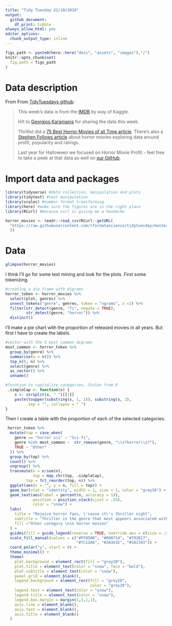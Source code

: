 ```yaml
---
title: "Tidy Tuesday 22/10/2019"
output:
  github_document: 
    df_print: tibble
always_allow_html: yes
editor_options: 
  chunk_output_type: inline
---
```


```r
figs_path <- paste0(here::here("docs", "assets", "images"),"/")
knitr::opts_chunk$set(
  fig.path = figs_path
)
```

# Data description

From From [TidyTuesdays github](https://github.com/rfordatascience/tidytuesday/tree/master/data/2019/2019-10-22):

>This week's data is from the [IMDB](https://www.kaggle.com/PromptCloudHQ/imdb-horror-movie-dataset) by way of Kaggle.
>
>H/t to [Georgios Karamanis](https://twitter.com/geokaramanis) for sharing the data this week.
>
>Thrillist did a [75 Best Horror Movies of all Time article](https://www.thrillist.com/entertainment/nation/best-horror-movies-ever). There's also a [Stephen Follows article](https://stephenfollows.com/what-the-data-says-about-producing-low-budget-horror-films/) about horror movies exploring data around profit, popularity and ratings.
>
>Last year for Halloween we focused on Horror Movie Profit - feel free to take a peek at that data as well on [our GitHub](https://github.com/rfordatascience/tidytuesday/tree/master/data/2018/2018-10-23).


# Import data and packages

```r
library(tidyverse) #data collection, manipulation and plots
library(tidytext) #text manipulation
library(scales) #number format transforming
library(here) #make sure the figures are in the right place
library(RCurl) #because curl is giving me a headache

horror_movies <- readr::read_csv(RCurl::getURL(
  "https://raw.githubusercontent.com/rfordatascience/tidytuesday/master/data/2019/2019-10-22/horror_movies.csv"
  ))

```

# Data 

```r
glimpse(horror_movies)
```

I think I'll go for some text mining and look for the plots. First some tokenizing.

```r
#creating a ata frame with digrams
horror_token <- horror_movies %>% 
  select(plot, genres) %>%
  unnest_tokens("genre", genres, token = "ngrams", n =2) %>% 
  filter(str_detect(genre, "fi", negate = TRUE),
         str_detect(genre, "horror")) %>% 
  distinct()
```

I'll make a pie chart with the proportion of released movies in all years. But first I have to create the labels.

```r
#vector with the 5 most common digrams
most_common <- horror_token %>% 
  group_by(genre) %>% 
  summarise(n = n()) %>% 
  top_n(5, n) %>% 
  select(genre) %>% 
  as_vector() %>% 
  unname()

#fucntion to capitalize categories. Stolen from R 
 .simpleCap <- function(x) {
    s <- strsplit(x, " ")[[1]]
    paste(toupper(substring(s, 1, 1)), substring(s, 2),
          sep = "", collapse = " ")
}

```

Then I create a table with the proportion of each of the selected categories.

```r
 horror_token %>% 
  mutate(top = case_when(
    genre == "horror sci" ~ "Sci-fi",
    genre %in% most_common ~  str_remove(genre, "\\s?horror\\s?"),
    TRUE ~ "Other"
  )) %>%
  group_by(top) %>%
  count() %>% 
  ungroup() %>% 
  transmute(n = n/sum(n),
            top = map_chr(top, .simpleCap),
         top = fct_reorder(top, n)) %>% 
  ggplot(aes(x = "", y = n, fill = top)) +
  geom_bar(stat = "identity", width = 1, size = 1, color = "grey30") +
  geom_text(aes(label = percent(n, accuracy = 1)),
            position = position_stack(vjust = .55),
            color = "snow") +
  labs(
    title = "Rejoice horror fans, \'cause it\'s thriller night", 
    subtitle = "Thriller is the genre that most appears associated with horror at imdb",
    fill ="Other category \nin horror movies"
  ) +
  guides(fill = guide_legend(reverse = TRUE, override.aes = c(size = .5))) +
  scale_fill_manual(values = c("#FF8500", "#090714", "#792B17",
                               "#7C12A6", "#2A361E", "#181393")) +
  coord_polar("y", start = 0) +
  theme_minimal() +
  theme(
    plot.background = element_rect(fill = "grey20"),
    plot.title = element_text(color = "snow", face = "bold"),
    plot.subtitle = element_text(color = "snow"),
    panel.grid = element_blank(),
    legend.background = element_rect(fill = "grey20",
                                     color = "grey20"),
    legend.text = element_text(color = "snow"),
    legend.title = element_text(color = "snow"),
    legend.box.margin = margin(1,3,1,1),
    axis.line = element_blank(),
    axis.text = element_blank(),
    axis.title = element_blank()
  )
```

